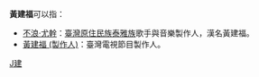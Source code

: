 '''黃建福'''可以指：
*[[不浪·尤幹|不浪·尤幹]]：[[臺灣原住民族|臺灣原住民族]][[泰雅族|泰雅族]]歌手與音樂製作人，漢名黃建福。
*[[黃建福_(製作人)|黃建福 (製作人)]]：臺灣電視節目製作人。
{{disamb}}

[[Category:三字黄姓人名消歧义|J建]]